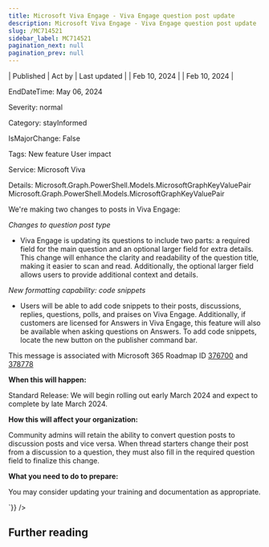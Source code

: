 ```yaml
---
title: Microsoft Viva Engage - Viva Engage question post update
description: Microsoft Viva Engage - Viva Engage question post update
slug: /MC714521
sidebar_label: MC714521
pagination_next: null
pagination_prev: null
---
```



| Published | Act by | Last updated |
| Feb 10, 2024 |  | Feb 10, 2024 |

EndDateTime: May 06, 2024

Severity: normal

Category: stayInformed

IsMajorChange: False

Tags: New feature User impact

Service: Microsoft Viva

Details: Microsoft.Graph.PowerShell.Models.MicrosoftGraphKeyValuePair Microsoft.Graph.PowerShell.Models.MicrosoftGraphKeyValuePair

<div dangerouslySetInnerHTML={{__html:`
<p>We're making two changes to posts in Viva Engage:</p><p><i>Changes to question post type
</i></p><ul><li>Viva Engage is updating its questions to include two parts: a required field for the main question and an optional larger field for extra details. This change will enhance the clarity and readability of the question title, making it easier to scan and read. Additionally, the optional larger field allows users to provide additional context and details.&nbsp;</li></ul><p><i>New formatting capability: code snippets
</i></p><ul><li>Users will be able to add code snippets to their posts, discussions, replies, questions, polls, and praises on Viva Engage. Additionally, if customers are licensed for Answers in Viva Engage, this feature will also be available when asking questions on Answers. To add code snippets, locate the new button on the publisher command bar.
</li></ul><p>This message is associated with Microsoft 365 Roadmap ID <a href="https://www.microsoft.com/microsoft-365/roadmap?filters=&amp;searchterms=376700" target="_blank">376700</a>&nbsp;and <a href="https://www.microsoft.com/microsoft-365/roadmap?rtc=1%26filters=&amp;searchterms=378778" target="_blank">378778</a></p><p><b>When this will happen:</b></p><p>Standard Release: We will begin rolling out early March 2024 and expect to complete by late March 2024.&nbsp;</p><p><b>How this will affect your organization:</b></p><p>Community admins will retain the ability to convert question posts to discussion posts and vice versa. When thread starters change their post from a discussion to a question, they must also fill in the required question field to finalize this change.</p><p><b>What you need to do to prepare:</b></p><p>You may consider updating your training and documentation as appropriate.</p>
`}} />

## Further reading
